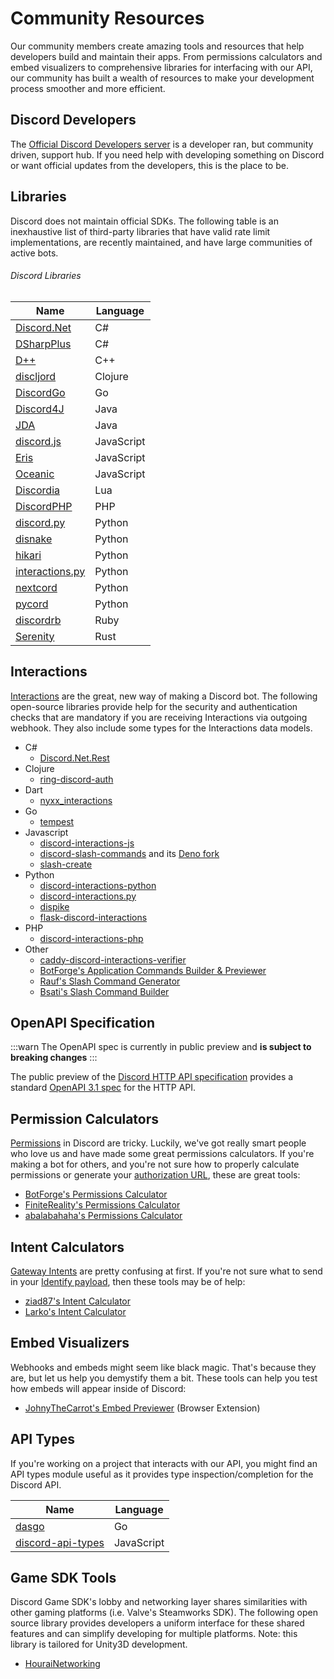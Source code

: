 # Community Resources

Our community members create amazing tools and resources that help developers build and maintain their apps. From permissions calculators and embed visualizers to comprehensive libraries for interfacing with our API, our community has built a wealth of resources to make your development process smoother and more efficient.

## Discord Developers

The [Official Discord Developers server](https://discord.gg/discord-developers) is a developer ran, but community driven, support hub. If you need help with developing something on Discord or want official updates from the developers, this is the place to be.

## Libraries

Discord does not maintain official SDKs.  The following table is an inexhaustive list of third-party libraries that have valid rate limit implementations, are recently maintained, and have large communities of active bots.

###### Discord Libraries

| Name                                                          | Language   |
|---------------------------------------------------------------|------------|
| [Discord.Net](https://github.com/discord-net/Discord.Net)     | C#         |
| [DSharpPlus](https://github.com/DSharpPlus/DSharpPlus)        | C#         |
| [D++](https://github.com/brainboxdotcc/DPP)                   | C++        |
| [discljord](https://github.com/discljord/discljord)           | Clojure    |
| [DiscordGo](https://github.com/bwmarrin/discordgo)            | Go         |
| [Discord4J](https://github.com/Discord4J/Discord4J)           | Java       |
| [JDA](https://github.com/DV8FromTheWorld/JDA)                 | Java       |
| [discord.js](https://github.com/discordjs/discord.js)         | JavaScript |
| [Eris](https://github.com/abalabahaha/eris)                   | JavaScript |
| [Oceanic](https://github.com/OceanicJS/Oceanic)               | JavaScript |
| [Discordia](https://github.com/SinisterRectus/Discordia)      | Lua        |
| [DiscordPHP](https://github.com/discord-php/DiscordPHP)       | PHP        |
| [discord.py](https://github.com/Rapptz/discord.py)            | Python     |
| [disnake](https://github.com/DisnakeDev/disnake)              | Python     |
| [hikari](https://github.com/hikari-py/hikari)                 | Python     |
| [interactions.py](https://github.com/interactions-py/library) | Python     |
| [nextcord](https://github.com/nextcord/nextcord)              | Python     |
| [pycord](https://github.com/Pycord-Development/pycord)        | Python     |
| [discordrb](https://github.com/shardlab/discordrb)            | Ruby       |
| [Serenity](https://github.com/serenity-rs/serenity)           | Rust       |

## Interactions

[Interactions](/docs/interactions/receiving-and-responding) are the great, new way of making a Discord bot. The following open-source libraries provide help for the security and authentication checks that are mandatory if you are receiving Interactions via outgoing webhook. They also include some types for the Interactions data models.

- C#
  - [Discord.Net.Rest](https://github.com/discord-net/Discord.Net)
- Clojure
  - [ring-discord-auth](https://github.com/JohnnyJayJay/ring-discord-auth)
- Dart
  - [nyxx_interactions](https://github.com/l7ssha/Nyxx)
- Go
  - [tempest](https://github.com/amatsagu/tempest)
- Javascript
  - [discord-interactions-js](https://github.com/discord/discord-interactions-js)
  - [discord-slash-commands](https://github.com/MeguminSama/discord-slash-commands) and its [Deno fork](https://deno.land/x/discord_slash_commands)
  - [slash-create](https://github.com/Snazzah/slash-create)
- Python
  - [discord-interactions-python](https://github.com/discord/discord-interactions-python)
  - [discord-interactions.py](https://github.com/LiBa001/discord-interactions.py)
  - [dispike](https://github.com/ms7m/dispike)
  - [flask-discord-interactions](https://github.com/breqdev/flask-discord-interactions)
- PHP
  - [discord-interactions-php](https://github.com/discord/discord-interactions-php)
- Other
  - [caddy-discord-interactions-verifier](https://github.com/CarsonHoffman/caddy-discord-interactions-verifier)
  - [BotForge's Application Commands Builder & Previewer](https://tools.botforge.org/appbuilder)
  - [Rauf's Slash Command Generator](https://rauf.wtf/slash)
  - [Bsati's Slash Command Builder](https://bsati.github.io/dc-app-command-builder/)

## OpenAPI Specification

:::warn
The OpenAPI spec is currently in public preview and **is subject to breaking changes**
:::

The public preview of the [Discord HTTP API specification](https://github.com/discord/discord-api-spec) provides a standard [OpenAPI 3.1 spec](https://github.com/OAI/OpenAPI-Specification/blob/main/versions/3.1.0.md) for the HTTP API.

## Permission Calculators

[Permissions](/docs/topics/permissions#permissions) in Discord are tricky. Luckily, we've got really smart people who love us and have made some great permissions calculators. If you're making a bot for others, and you're not sure how to properly calculate permissions or generate your [authorization URL](/docs/topics/oauth2#bot-authorization-flow), these are great tools:

- [BotForge's Permissions Calculator](https://tools.botforge.org/permissions)
- [FiniteReality's Permissions Calculator](https://finitereality.github.io/permissions-calculator/?v=0)
- [abalabahaha's Permissions Calculator](https://discordapi.com/permissions.html#0)

## Intent Calculators

[Gateway Intents](/docs/events/gateway#gateway-intents) are pretty confusing at first. If you're not sure what to send in your [Identify payload](/docs/events/gateway-events#identify), then these tools may be of help:

- [ziad87's Intent Calculator](https://ziad87.net/intents/)
- [Larko's Intent Calculator](https://discord-intents-calculator.vercel.app/)

## Embed Visualizers

Webhooks and embeds might seem like black magic. That's because they are, but let us help you demystify them a bit. These tools can help you test how embeds will appear inside of Discord:

- [JohnyTheCarrot's Embed Previewer](https://github.com/JohnyTheCarrot/discord-embed-previewer) (Browser Extension)

## API Types

If you're working on a project that interacts with our API, you might find an API types module useful as it provides type inspection/completion for the Discord API.

| Name                                                                | Language   |
|---------------------------------------------------------------------|------------|
| [dasgo](https://github.com/switchupcb/dasgo)                        | Go         |
| [discord-api-types](https://github.com/discordjs/discord-api-types) | JavaScript |

## Game SDK Tools

Discord Game SDK's lobby and networking layer shares similarities with other gaming platforms (i.e. Valve's Steamworks SDK). The following open source library provides developers a uniform interface for these shared features and can simplify developing for multiple platforms. Note: this library is tailored for Unity3D development.

- [HouraiNetworking](https://github.com/HouraiTeahouse/HouraiNetworking)
